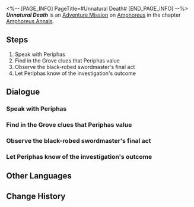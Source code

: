 <%-- [PAGE_INFO]
PageTitle=#Unnatural Death#
[END_PAGE_INFO] --%>
{{Stub|Dialogue.}}
{{Mission Infobox
|id            = 5000410
|title         = 
|image         = <!--Mission Unnatural Death.png-->
|type          = Adventure
|event_name    = 
|chapter       = Amphoreus Annals
|requirements  = [[Trailblaze Mission]] ''[[Passage, Reveal the Past Once More]]'' completed
|summary       = <!--official mission summary from Fate's Atlas-->
|characters    = Despairing Scholar; Hekate; Panicked Scholar; Periphas; Trailblazer
|startLocation = [[Amphoreus]] - [["Murmuring Woods" Grove of Epiphany]]
|world         = Amphoreus
|area          = "Murmuring Woods" Grove of Epiphany
|prev          = 
|next          = 
|rewards       = Stellar Jade*10; Condensed Aether*2; Credit*5,000
}}
'''''Unnatural Death''''' is an [[Adventure Mission]] on [[Amphoreus]] in the chapter [[Amphoreus Annals]].

==Steps==
# Speak with Periphas
# Find in the Grove clues that Periphas value
# Observe the black-robed swordmaster's final act
# Let Periphas know of the investigation's outcome

<!--
==Gameplay Notes==

--><!--
==Trial Character==

-->
==Dialogue==
{{Stub Dialogue}}
===Speak with Periphas{{subst:void|<!--500041001-->}}===
{{Mission Description|type=adventure|location="Murmuring Woods" Grove of Epiphany|"A massacre is not as simple as countless people being killed at the same time. It is the product of a heavy sin, such as murder, being simultaneously repeated countless times."<br />&mdash; Survivors of calamities need to do something to immortalize their friends.}}
{{Dialogue Start}}
:{{tx}}
{{Dialogue End}}

===Find in the Grove clues that Periphas value{{subst:void|<!--500041002-->}}===
{{Mission Description|type=adventure|location="Murmuring Woods" Grove of Epiphany|update|"People cannot manage to die together. Even if they die at the same time, they are simply facing their own respective deaths."<br />&mdash; Witness Periphas' friends' final moments as the black tide killed them.}}
{{Dialogue Start}}
:{{tx}}
{{Dialogue End}}

===Observe the black-robed swordmaster's final act{{subst:void|<!--500041005-->}}===
{{Mission Description|type=adventure|location="Murmuring Woods" Grove of Epiphany|update|The black tide runs over mortals ruthlessly without a shred of mercy, but that doesn't seem to be enough to explain why it's so... "efficient."}}
{{Dialogue Start}}
:{{tx}}
{{Dialogue End}}

===Let Periphas know of the investigation's outcome{{subst:void|<!--500041007-->}}===
{{Mission Description|type=adventure|location="Murmuring Woods" Grove of Epiphany|update|Let Periphas know of the suspicious conclusions from the investigation.}}
{{Dialogue Start}}
:{{tx}}
{{Dialogue End}}

==Other Languages==
{{Other Languages
|en   = Unnatural Death
|zhs  = 非自然死亡
|zht  = 非自然死亡
|ja   = 不自然な死
|ko   = 비자연적 죽음
|es   = Una muerte no natural
|fr   = Mort non naturelle
|ru   = Неестественная смерть
|th   = ความตายผิดธรรมชาติ
|vi   = Cái Chết Bất Thường
|de   = Unnatürlicher Tod
|id   = Kematian yang Tidak Wajar
|pt   = Morte Não Natural
}}

==Change History==
{{Change History|3.1}}
